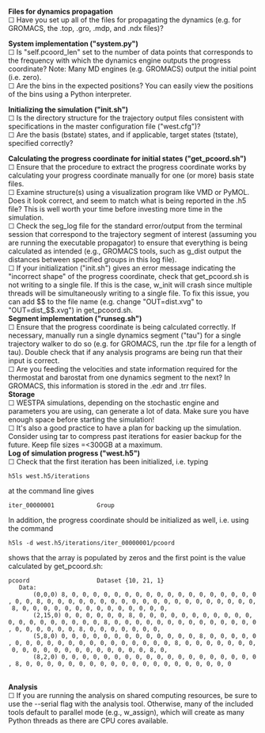 '''Files for dynamics propagation''' <br />
☐ Have you set up all of the files for propagating the dynamics (e.g. for GROMACS, the .top, .gro, .mdp, and .ndx files)? 

'''System implementation ("system.py")''' <br />
☐ Is "self.pcoord_len" set to the number of data points that corresponds to the frequency with which the dynamics engine outputs the progress coordinate? Note: Many MD engines (e.g. GROMACS) output the initial point (i.e. zero). <br />
☐ Are the bins in the expected positions? You can easily view the positions of the bins using a Python interpreter.

'''Initializing the simulation ("init.sh")''' <br />
☐ Is the directory structure for the trajectory output files consistent with specifications in the master configuration file ("west.cfg")? <br />
☐ Are the basis (bstate) states, and if applicable, target states (tstate), specified correctly? 

'''Calculating the progress coordinate for initial states ("get_pcoord.sh")''' <br />
☐ Ensure that the procedure to extract the progress coordinate works by calculating your progress coordinate manually for one (or more) basis state files. <br />
☐ Examine structure(s) using a visualization program like VMD or PyMOL. Does it look correct, and seem to match what is being reported in the .h5 file? This is well worth your time before investing more time in the simulation. <br />
☐ Check the seg_log file for the standard error/output from the terminal session that correspond to the trajectory segment of interest (assuming you are running the executable propagator) to ensure that everything is being calculated as intended (e.g., GROMACS tools, such as g_dist output the distances between specified groups in this log file). <br />
☐ If your initialization ("init.sh") gives an error message indicating the "incorrect shape" of the progress coordinate, check that get_pcoord.sh is not writing to a single file. If this is the case, w_init will crash since multiple threads will be simultaneously writing to a single file. To fix this issue, you can add $$ to the file name (e.g. change "OUT=dist.xvg" to "OUT=dist_$$.xvg") in get_pcoord.sh. <br />

'''Segment implementation ("runseg.sh")''' <br />
☐ Ensure that the progress coordinate is being calculated correctly.  If necessary, manually run a single dynamics segment ("tau") for a single trajectory walker to do so (e.g. for GROMACS, run the .tpr file for a length of tau). Double check that if any analysis programs are being run that their input is correct. <br />
☐ Are you feeding the velocities and state information required for the thermostat and barostat from one dynamics segment to the next? In GROMACS, this information is stored in the .edr and .trr files. <br />

'''Storage''' <br />
☐  WESTPA simulations, depending on the stochastic engine and parameters you are using, can generate a lot of data. Make sure you have enough space before starting the simulation! <br />
☐  It's also a good practice to have a plan for backing up the simulation. Consider using tar to compress past iterations for easier backup for the future. Keep file sizes =<300GB at a maximum. <br />

'''Log of simulation progress ("west.h5")''' <br />
☐ Check that the first iteration has been initialized, i.e. typing 

 h5ls west.h5/iterations 

at the command line gives 

 iter_00000001            Group

In addition, the progress coordinate should be initialized as well, i.e. using the command <br /> 

 h5ls -d west.h5/iterations/iter_00000001/pcoord

shows that the array is populated by zeros and the first point is the value calculated by get_pcoord.sh:
 pcoord                   Dataset {10, 21, 1}
    Data:
        (0,0,0) 8, 0, 0, 0, 0, 0, 0, 0, 0, 0, 0, 0, 0, 0, 0, 0, 0, 0, 0, 0, 0, 8, 0, 0, 0, 0, 0, 0, 0, 0, 0, 0, 0, 0, 0, 0, 0, 0, 0, 0, 0, 0, 8, 0, 0, 0, 0, 0, 0, 0, 0, 0, 0, 0, 0, 0, 0,
        (2,15,0) 0, 0, 0, 0, 0, 0, 8, 0, 0, 0, 0, 0, 0, 0, 0, 0, 0, 0, 0, 0, 0, 0, 0, 0, 0, 0, 0, 8, 0, 0, 0, 0, 0, 0, 0, 0, 0, 0, 0, 0, 0, 0, 0, 0, 0, 0, 0, 0, 8, 0, 0, 0, 0, 0, 0, 0,
        (5,8,0) 0, 0, 0, 0, 0, 0, 0, 0, 0, 0, 0, 0, 0, 8, 0, 0, 0, 0, 0, 0, 0, 0, 0, 0, 0, 0, 0, 0, 0, 0, 0, 0, 0, 0, 8, 0, 0, 0, 0, 0, 0, 0, 0, 0, 0, 0, 0, 0, 0, 0, 0, 0, 0, 0, 0, 8, 0,
        (8,2,0) 0, 0, 0, 0, 0, 0, 0, 0, 0, 0, 0, 0, 0, 0, 0, 0, 0, 0, 0, 8, 0, 0, 0, 0, 0, 0, 0, 0, 0, 0, 0, 0, 0, 0, 0, 0, 0, 0, 0, 0
<br />

'''Analysis''' <br />
☐  If you are running the analysis on shared computing resources, be sure to use the --serial flag with the analysis tool. Otherwise, many of the included tools default to parallel mode (e.g., w_assign), which will create as many Python threads as there are CPU cores available. <br />
